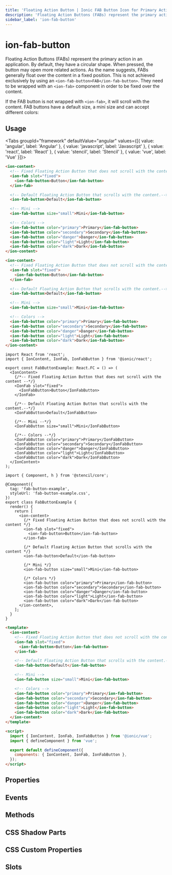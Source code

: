 ```yaml
---
title: 'Floating Action Button | Ionic FAB Button Icon for Primary Action'
description: 'Floating Action Buttons (FABs) represent the primary action in an app. The icons are circular and, when pressed, the button may open more related actions.'
sidebar_label: 'ion-fab-button'
---
```




# ion-fab-button

Floating Action Buttons (FABs) represent the primary action in an application. By default, they have a circular shape. When pressed, the button may open more related actions. As the name suggests, FABs generally float over the content in a fixed position. This is not achieved exclusively by using an `<ion-fab-button>FAB</ion-fab-button>`. They need to be wrapped with an `<ion-fab>` component in order to be fixed over the content.

If the FAB button is not wrapped with `<ion-fab>`, it will scroll with the content. FAB buttons have a default size, a mini size and can accept different colors:

## Usage

<Tabs groupId="framework" defaultValue="angular" values={[{ value: 'angular', label: 'Angular' }, { value: 'javascript', label: 'Javascript' }, { value: 'react', label: 'React' }, { value: 'stencil', label: 'Stencil' }, { value: 'vue', label: 'Vue' }]}>

<TabItem value="angular">

```html
<ion-content>
  <!-- Fixed Floating Action Button that does not scroll with the content -->
  <ion-fab slot="fixed">
    <ion-fab-button>Button</ion-fab-button>
  </ion-fab>

  <!-- Default Floating Action Button that scrolls with the content.-->
  <ion-fab-button>Default</ion-fab-button>

  <!-- Mini -->
  <ion-fab-button size="small">Mini</ion-fab-button>

  <!-- Colors -->
  <ion-fab-button color="primary">Primary</ion-fab-button>
  <ion-fab-button color="secondary">Secondary</ion-fab-button>
  <ion-fab-button color="danger">Danger</ion-fab-button>
  <ion-fab-button color="light">Light</ion-fab-button>
  <ion-fab-button color="dark">Dark</ion-fab-button>
</ion-content>
```

</TabItem>

<TabItem value="javascript">

```html
<ion-content>
  <!-- Fixed Floating Action Button that does not scroll with the content -->
  <ion-fab slot="fixed">
    <ion-fab-button>Button</ion-fab-button>
  </ion-fab>

  <!-- Default Floating Action Button that scrolls with the content.-->
  <ion-fab-button>Default</ion-fab-button>

  <!-- Mini -->
  <ion-fab-button size="small">Mini</ion-fab-button>

  <!-- Colors -->
  <ion-fab-button color="primary">Primary</ion-fab-button>
  <ion-fab-button color="secondary">Secondary</ion-fab-button>
  <ion-fab-button color="danger">Danger</ion-fab-button>
  <ion-fab-button color="light">Light</ion-fab-button>
  <ion-fab-button color="dark">Dark</ion-fab-button>
</ion-content>
```

</TabItem>

<TabItem value="react">

```tsx
import React from 'react';
import { IonContent, IonFab, IonFabButton } from '@ionic/react';

export const FabButtonExample: React.FC = () => (
  <IonContent>
    {/*-- Fixed Floating Action Button that does not scroll with the content --*/}
    <IonFab slot="fixed">
      <IonFabButton>Button</IonFabButton>
    </IonFab>

    {/*-- Default Floating Action Button that scrolls with the content.--*/}
    <IonFabButton>Default</IonFabButton>

    {/*-- Mini --*/}
    <IonFabButton size="small">Mini</IonFabButton>

    {/*-- Colors --*/}
    <IonFabButton color="primary">Primary</IonFabButton>
    <IonFabButton color="secondary">Secondary</IonFabButton>
    <IonFabButton color="danger">Danger</IonFabButton>
    <IonFabButton color="light">Light</IonFabButton>
    <IonFabButton color="dark">Dark</IonFabButton>
  </IonContent>
);
```

</TabItem>

<TabItem value="stencil">

```tsx
import { Component, h } from '@stencil/core';

@Component({
  tag: 'fab-button-example',
  styleUrl: 'fab-button-example.css',
})
export class FabButtonExample {
  render() {
    return [
      <ion-content>
        {/* Fixed Floating Action Button that does not scroll with the content */}
        <ion-fab slot="fixed">
          <ion-fab-button>Button</ion-fab-button>
        </ion-fab>

        {/* Default Floating Action Button that scrolls with the content */}
        <ion-fab-button>Default</ion-fab-button>

        {/* Mini */}
        <ion-fab-button size="small">Mini</ion-fab-button>

        {/* Colors */}
        <ion-fab-button color="primary">Primary</ion-fab-button>
        <ion-fab-button color="secondary">Secondary</ion-fab-button>
        <ion-fab-button color="danger">Danger</ion-fab-button>
        <ion-fab-button color="light">Light</ion-fab-button>
        <ion-fab-button color="dark">Dark</ion-fab-button>
      </ion-content>,
    ];
  }
}
```

</TabItem>

<TabItem value="vue">

```html
<template>
  <ion-content>
    <!-- Fixed Floating Action Button that does not scroll with the content -->
    <ion-fab slot="fixed">
      <ion-fab-button>Button</ion-fab-button>
    </ion-fab>

    <!-- Default Floating Action Button that scrolls with the content.-->
    <ion-fab-button>Default</ion-fab-button>

    <!-- Mini -->
    <ion-fab-button size="small">Mini</ion-fab-button>

    <!-- Colors -->
    <ion-fab-button color="primary">Primary</ion-fab-button>
    <ion-fab-button color="secondary">Secondary</ion-fab-button>
    <ion-fab-button color="danger">Danger</ion-fab-button>
    <ion-fab-button color="light">Light</ion-fab-button>
    <ion-fab-button color="dark">Dark</ion-fab-button>
  </ion-content>
</template>

<script>
  import { IonContent, IonFab, IonFabButton } from '@ionic/vue';
  import { defineComponent } from 'vue';

  export default defineComponent({
    components: { IonContent, IonFab, IonFabButton },
  });
</script>
```

</TabItem>

</Tabs>

## Properties

<Props />

## Events

<Events />

## Methods

<Methods />

## CSS Shadow Parts

<Parts />

## CSS Custom Properties

<CustomProps />

## Slots

<Slots />
